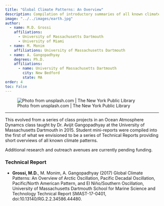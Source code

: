 ```yaml
---
title: "Global Climate Patterns: An Overview"
description: Compilation of introductory summaries of all known climate patterns in order to stimulate further research endeavors <br> 2015-2017
image: "../../images/earth.jpg"
author:
  - name: M.D. Grossi
    affiliations:
      - University of Massachusetts Dartmouth
      - University of Miami
  - name: M. Monim
    affiliations: University of Massachusetts Dartmouth
  - name: A. Gangopadhyay
    degrees: Ph.D.
    affiliations:
      - name: University of Massachusetts Dartmouth
        city: New Bedford
        state: MA
order: 4
toc: False
---
```


![Photo from unsplash.com | The New York Public Library](../../images/earth.jpg)

***

This evolved from a series of class projects in an Ocean Atmosphere Dynamcs class taught by Dr. Avijit Gangopadhyay at the University of Massachusetts Dartmouth in 2015. Student mini-reports were compiled into the first of what we envisioned to be a series of Technical Reports providing short overviews of all known climate patterns.

Additional research and outreach avenues are currently pending funding.

### Technical Report

- **Grossi, M.D.**, M. Monim, A. Gangopadhyay (2017) Global Climate Patterns: An Overview of Arctic Oscillation, Pacific Decadal Oscillation, Pacific/North American Pattern, and El Niño/Southern Oscillation, University of Massachusetts Dartmouth School for Marine Science and Technology Technical Report SMAST-17-0401, doi:10.13140/RG.2.2.34586.44480.